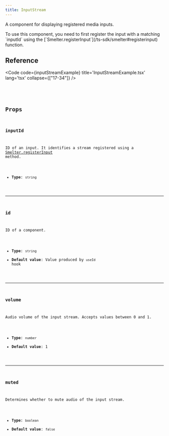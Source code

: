 ```yaml
---
title: InputStream
---
```


A component for displaying registered media inputs.

<Aside>To use this component, you need to first register the input with a matching `inputId` using the [`Smelter.registerInput`](/ts-sdk/smelter#registerinput) function.</Aside>

## Reference

<Code code={inputStreamExample} title='InputStreamExample.tsx' lang='tsx' collapse={["17-34"]} />

<CollapsibleDetails summaryTitle='Type definitions'>
<Code code={`
type InputStreamProps = {
    id?: string;
    inputId: string;
    volume?: number;
    muted?: boolean;
}
`} lang='tsx' />
</CollapsibleDetails>

## Props

### inputId
ID of an input. It identifies a stream registered using a [Smelter.registerInput](/ts-sdk/smelter#registerinput) method.

- **Type**: `string`

---

### id
ID of a component.

- **Type**: `string`
- **Default value**: Value produced by `useId` hook

---

### volume
Audio volume of the input stream. Accepts values between 0 and 1.

- **Type**: `number`
- **Default value**: 1

---

### muted
Determines whether to mute audio of the input stream.

- **Type**: `boolean`
- **Default value**: `false`
